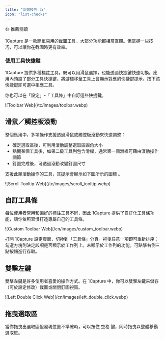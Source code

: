 ```yaml
---
title: "高效技巧 👍"
icon: "list-checks"
---
```

  
<Tip>
👍 推薦閱讀
</Tip>
  
1Capture 是一款簡單易用的截圖工具，大部分功能都相當直觀。但掌握一些技巧，可以讓你在截圖時更有效率。
  
### **使用工具快捷鍵**
  
1Capture 提供多種標註工具，既可以用滑鼠選擇，也能透過快捷鍵快速切換。應用內預設了部分工具快捷鍵，將游標移至工具上會顯示對應的快捷鍵提示。按下該快捷鍵即可選中相應工具。
  
你也可以在「設定」-「工具條」中自訂這些快捷鍵。
  
<Frame caption="工具快捷鍵">
  ![Toolbar Web](/tc/images/toolbar.webp)
</Frame>
  
## 滑鼠／觸控板滾動
  
整個應用中，多項操作支援透過滑鼠或觸控板滾動來快速調整：
  
- 確定選取區後，可利用滾動調整選取區圓角大小
- 點開某個工具後，如果二級工具列包含滑桿，通常第一個滑桿可藉由滾動操作調節
- 釘圖完成後，可透過滾動改變釘圖尺寸
  
支援此類滾動操作的工具，其提示會顯示如下圖所示的圖標 。
  
<Frame>
 ![Scroll Tooltip Web](/tc/images/scroll_tooltip.webp)
</Frame>
  
## 自訂工具條
  
每位使用者常用和偏好的標註工具不同，因此 1Capture 提供了自訂化工具條功能，讓你依照習慣打造專屬自己的工具條。
  
<Frame>
 ![Custom Toolbar Web](/cn/images/custom_toolbar.webp)
</Frame>
  
打開 1Capture 設定頁面，切換到「工具條」分頁。拖曳任意一項即可重新排序；勾選方塊則決定該項是否顯示於工作列上。未顯示於工作列的功能，可點擊右側三點按鈕進行存取。
  
## 雙擊左鍵
  
雙擊左鍵是許多使用者喜愛的操作方式。在 1Capture 中，你可以雙擊左鍵來儲存（可於設定修改）截圖或關閉釘圖視窗。
  
<Frame>
![Left Double Click Web](/cn/images/left_double_click.webp)
  
</Frame>
  
## 拖曳選取區
  
當你拖曳出選取區但發現位置不準確時，可以按住 <kbd>空格</kbd> 鍵，同時拖曳以整體移動選取框。